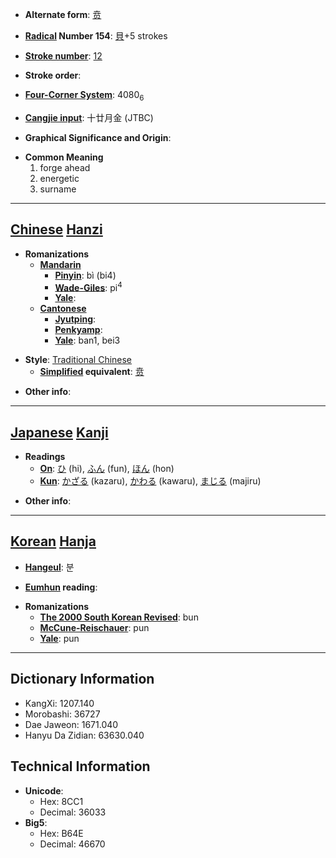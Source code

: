 * '''Alternate form''': [[贲]]

* '''[[Wiktionary:Chinese radical index| Radical]] Number 154''': [[Wiktionary:Chinese radical index 貝|貝]]+5 strokes

* '''[[Wiktionary:Chinese total strokes index|Stroke number]]''': [[Wiktionary:Chinese total strokes index 12|12]]

* '''Stroke order''': 

* '''[[Wiktionary:Chinese four corner index|Four-Corner System]]''': 4080<sub>6</sub>

* '''[[Wiktionary:Chinese Cangjie index|Cangjie input]]''': 十廿月金 (JTBC)

* '''Graphical Significance and Origin''': 

* '''Common Meaning'''
*#forge ahead
*# energetic
*# surname


----

== [[Chinese]] [[Hanzi]] ==

* '''Romanizations'''
** '''[[Mandarin]]'''
*** '''[[Pinyin]]''': bì (bi4)
*** '''[[Wade-Giles]]''': pi<sup>4</sup>
*** '''[[Yale]]''': 
** '''[[Cantonese]]'''
*** '''[[Jyutping]]''':
*** '''[[Penkyamp]]''': 
*** '''[[Yale]]''': ban1, bei3

* '''Style''': [[Traditional Chinese]] 
** '''[[Simplified Chinese|Simplified]] equivalent''': [[贲]]

* '''Other info''': 

----

== [[Japanese]] [[Kanji]] ==

* '''Readings'''
** '''[[On]]''': [[ひ]] (hi), [[ふん]] (fun), [[ほん]] (hon)
** '''[[Kun]]''': [[かざる]] (kazaru), [[かわる]] (kawaru), [[まじる]] (majiru)

* '''Other info''':  

----

== [[Korean]] [[Hanja]] ==

* '''[[Hangeul]]''': 분

* '''[[Eumhun]] reading''': 

* '''Romanizations'''
** '''[[The 2000 South Korean Revised Romanization|The 2000 South Korean Revised]]''': bun
** '''[[McCune-Reischauer]]''': pun
** '''[[Yale]]''': pun

----

== Dictionary Information ==

* KangXi: 1207.140
* Morobashi: 36727
* Dae Jaweon: 1671.040
* Hanyu Da Zidian: 63630.040

== Technical Information ==

* '''Unicode''':
** Hex: 8CC1
** Decimal: 36033
* '''Big5''':
** Hex: B64E
** Decimal: 46670